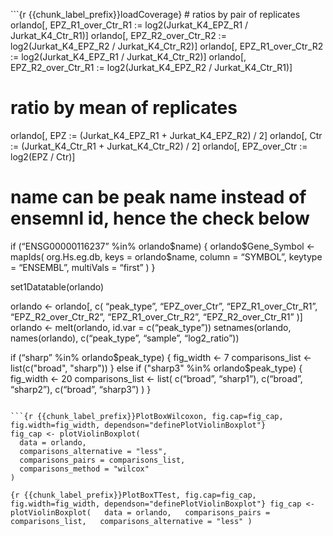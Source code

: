 ```{r {{chunk_label_prefix}}loadCoverage}
# ratios by pair of replicates
orlando[, EPZ_R1_over_Ctr_R1 := log2(Jurkat_K4_EPZ_R1 / Jurkat_K4_Ctr_R1)]
orlando[, EPZ_R2_over_Ctr_R2 := log2(Jurkat_K4_EPZ_R2 / Jurkat_K4_Ctr_R2)]
orlando[, EPZ_R1_over_Ctr_R2 := log2(Jurkat_K4_EPZ_R1 / Jurkat_K4_Ctr_R2)]
orlando[, EPZ_R2_over_Ctr_R1 := log2(Jurkat_K4_EPZ_R2 / Jurkat_K4_Ctr_R1)]

# ratio by mean of replicates
orlando[, EPZ := (Jurkat_K4_EPZ_R1 + Jurkat_K4_EPZ_R2) / 2]
orlando[, Ctr := (Jurkat_K4_Ctr_R1 + Jurkat_K4_Ctr_R2) / 2]
orlando[, EPZ_over_Ctr := log2(EPZ / Ctr)]

# name can be peak name instead of ensemnl id, hence the check below
if ("ENSG00000116237" %in% orlando$name) {
  orlando$Gene_Symbol <- mapIds(
    org.Hs.eg.db,
    keys = orlando$name,
    column = "SYMBOL",
    keytype = "ENSEMBL",
    multiVals = "first"
  )
}

set1Datatable(orlando)

orlando <- orlando[, c(
  "peak_type",
  "EPZ_over_Ctr",
  "EPZ_R1_over_Ctr_R1",
  "EPZ_R2_over_Ctr_R2",
  "EPZ_R1_over_Ctr_R2",
  "EPZ_R2_over_Ctr_R1"
)]
orlando <- melt(orlando, id.var = c("peak_type"))
setnames(orlando, names(orlando), c("peak_type", "sample", "log2_ratio"))

if ("sharp" %in% orlando$peak_type) {
  fig_width <- 7
  comparisons_list <- list(c("broad", "sharp"))
} else if ("sharp3" %in% orlando$peak_type) {
  fig_width <- 20
  comparisons_list <- list(
    c("broad", "sharp1"),
    c("broad", "sharp2"),
    c("broad", "sharp3")
  )
}
```

```{r {{chunk_label_prefix}}PlotBoxWilcoxon, fig.cap=fig_cap, fig.width=fig_width, dependson="definePlotViolinBoxplot"}
fig_cap <- plotViolinBoxplot(
  data = orlando,
  comparisons_alternative = "less",
  comparisons_pairs = comparisons_list,
  comparisons_method = "wilcox"
)
```

```{r {{chunk_label_prefix}}PlotBoxTTest, fig.cap=fig_cap, fig.width=fig_width, dependson="definePlotViolinBoxplot"}
fig_cap <- plotViolinBoxplot(
  data = orlando,
  comparisons_pairs = comparisons_list,
  comparisons_alternative = "less"
)
```
